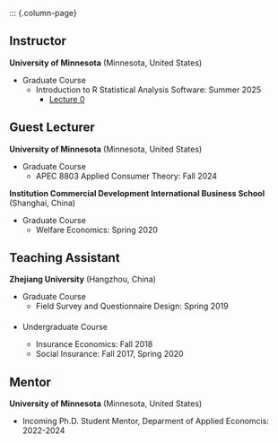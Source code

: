 
::: {.column-page}

## Instructor
**University of Minnesota** (Minnesota, United States)

- Graduate Course
  - Introduction to R Statistical Analysis Software: Summer 2025
    - [Lecture 0](Lec0.html)


## Guest Lecturer

**University of Minnesota** (Minnesota, United States)

- Graduate Course
  - APEC 8803 Applied Consumer Theory: Fall 2024

**Institution Commercial Development International Business School** (Shanghai, China)

- Graduate Course
  - Welfare Economics: Spring 2020


## Teaching Assistant

**Zhejiang University** (Hangzhou, China)

- Graduate Course
  - Field Survey and Questionnaire Design: Spring 2019

- <span style="margin-top: 20px; display: block;"> Undergraduate Course 
  - Insurance Economics: Fall 2018
  - Social Insurance: Fall 2017, Spring 2020

## Mentor

**University of Minnesota** (Minnesota, United States)

- Incoming Ph.D. Student Mentor, Deparment of Applied Economcis: 2022-2024

